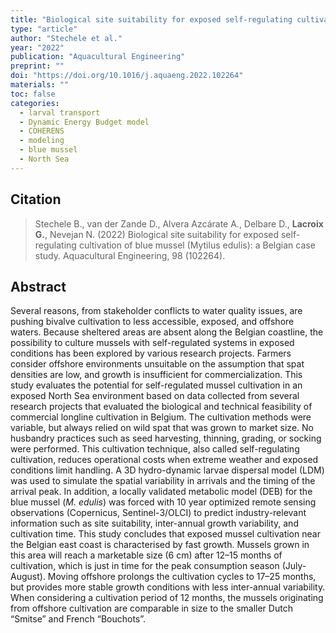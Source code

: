 ```yaml
---
title: "Biological site suitability for exposed self-regulating cultivation of blue mussel (Mytilus edulis): a Belgian case study"
type: "article"
author: "Stechele et al."
year: "2022"
publication: "Aquacultural Engineering"
preprint: ""
doi: "https://doi.org/10.1016/j.aquaeng.2022.102264"
materials: ""
toc: false
categories:
  - larval transport
  - Dynamic Energy Budget model
  - COHERENS
  - modeling
  - blue mussel
  - North Sea
---
```


## Citation

> Stechele B., van der Zande D., Alvera Azcárate A., Delbare D., **Lacroix G.**, Nevejan N. (2022) Biological site suitability for exposed self-regulating cultivation of blue mussel (Mytilus edulis): a Belgian case study. Aquacultural Engineering, 98 (102264).

## Abstract

Several reasons, from stakeholder conflicts to water quality issues, are pushing bivalve cultivation to less accessible, exposed, and offshore waters. Because sheltered areas are absent along the Belgian coastline, the possibility to culture mussels with self-regulated systems in exposed conditions has been explored by various research projects. Farmers consider offshore environments unsuitable on the assumption that spat densities are low, and growth is insufficient for commercialization. This study evaluates the potential for self-regulated mussel cultivation in an exposed North Sea environment based on data collected from several research projects that evaluated the biological and technical feasibility of commercial longline cultivation in Belgium. The cultivation methods were variable, but always relied on wild spat that was grown to market size. No husbandry practices such as seed harvesting, thinning, grading, or socking were performed. This cultivation technique, also called self-regulating cultivation, reduces operational costs when extreme weather and exposed conditions limit handling. A 3D hydro-dynamic larvae dispersal model (LDM) was used to simulate the spatial variability in arrivals and the timing of the arrival peak. In addition, a locally validated metabolic model (DEB) for the blue mussel (*M. edulis*) was forced with 10 year optimized remote sensing observations (Copernicus, Sentinel-3/OLCI) to predict industry-relevant information such as site suitability, inter-annual growth variability, and cultivation time. This study concludes that exposed mussel cultivation near the Belgian east coast is characterised by fast growth. Mussels grown in this area will reach a marketable size (6 cm) after 12–15 months of cultivation, which is just in time for the peak consumption season (July-August). Moving offshore prolongs the cultivation cycles to 17–25 months, but provides more stable growth conditions with less inter-annual variability. When considering a cultivation period of 12 months, the mussels originating from offshore cultivation are comparable in size to the smaller Dutch “Smitse” and French "Bouchots".
